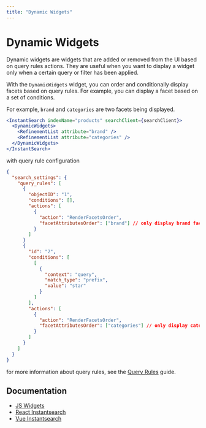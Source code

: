 ```yaml
---
title: "Dynamic Widgets"
---
```


# Dynamic Widgets

Dynamic widgets are widgets that are added or removed from the UI based on query rules actions. They are useful when you want to display a widget only when a certain query or filter has been applied.

With the `DynamicWidgets` widget, you can order and conditionally display facets based on query rules. For example, you can display a facet based on a set of conditions.

For example, `brand` and `categories` are two facets being displayed. 

```jsx
<InstantSearch indexName="products" searchClient={searchClient}>
  <DynamicWidgets>
    <RefinementList attribute="brand" />
    <RefinementList attribute="categories" />
  </DynamicWidgets>
</InstantSearch>
```

with query rule configuration

```json
{
  "search_settings": {
    "query_rules": [
      {
        "objectID": "1",
        "conditions": [],
        "actions": [
          {
            "action": "RenderFacetsOrder",
            "facetAttributesOrder": ["brand"] // only display brand facet by default
          }
        ]
      }
      {
        "id": "2",
        "conditions": [
          [
            {
              "context": "query",
              "match_type": "prefix",
              "value": "star"
            }
          ]
        ],
        "actions": [
          {
            "action": "RenderFacetsOrder",
            "facetAttributesOrder": ["categories"] // only display categories facet when query starts with "star"
          }
        ]
      }
    ]
  }
}

```

for more information about query rules, see the [Query Rules](/docs/guides/query-rules) guide.

## Documentation

- [JS Widgets](https://www.algolia.com/doc/api-reference/widgets/dynamic-facets/js/)
- [React Instantsearch](https://www.algolia.com/doc/api-reference/widgets/dynamic-facets/react/)
- [Vue Instantsearch](https://www.algolia.com/doc/api-reference/widgets/dynamic-facets/vue/)
